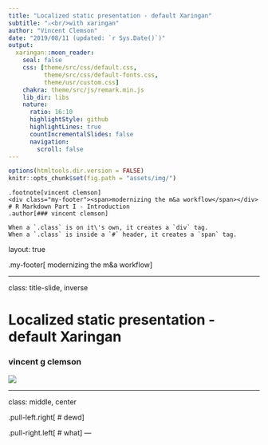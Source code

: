 ```yaml
---
title: "Localized static presentation - default Xaringan"
subtitle: "⚔<br/>with xaringan"
author: "Vincent Clemson"
date: "2019/08/11 (updated: `r Sys.Date()`)"
output:
  xaringan::moon_reader:
    seal: false
    css: [theme/src/css/default.css,
          theme/src/css/default-fonts.css, 
          theme/usr/custom.css]
    chakra: theme/src/js/remark.min.js
    lib_dir: libs
    nature:
      ratio: 16:10
      highlightStyle: github
      highlightLines: true
      countIncrementalSlides: false
      navigation:
        scroll: false
---
```


```r
options(htmltools.dir.version = FALSE)
knitr::opts_chunk$set(fig.path = "assets/img/")
```

```asis
.footnote[vincent clemson]
<div class="my-footer"><span>modernizing the m&a workflow</span></div>
# R Markdown Part I - Introduction
.author[### vincent clemson]

When a `.class` is on it\'s own, it creates a `div` tag.
When a `.class` is inside a `#` header, it creates a `span` tag.
```

layout: true

.my-footer[
  <span>modernizing the m&a workflow</span>
]



---

class: title-slide, inverse

<h1 class="title">Localized static presentation - default Xaringan</h1>

<h3 class="author">vincent g clemson</h3>

<img class="topic" src="assets/img/rmarkdown.png">


---

class: middle, center

.pull-left.right[
# dewd
]

.pull-right.left[
# what
]
---
